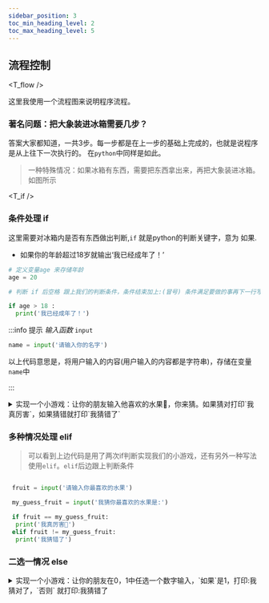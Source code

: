 ```yaml
---
sidebar_position: 3
toc_min_heading_level: 2
toc_max_heading_level: 5
---
```


## 流程控制



<T_flow />

这里我使用一个流程图来说明程序流程。

### 著名问题：把大象装进冰箱需要几步？

答案大家都知道，一共3步。每一步都是在上一步的基础上完成的，也就是说程序是从上往下一次执行的。
在`python`中同样是如此。

> 一种特殊情况：如果冰箱有东西，需要把东西拿出来，再把大象装进冰箱。如图所示

<T_if />

### 条件处理 if

这里需要对冰箱内是否有东西做出判断,`if` 就是python的判断关键字，意为  如果.

* 如果你的年龄超过18岁就输出‘我已经成年了！’

```python
# 定义变量age 来存储年龄
age = 20

# 判断 if 后空格 跟上我们的判断条件，条件结束加上:(冒号) 条件满足要做的事再下一行写，保持缩进

if age > 18 :
  print('我已经成年了！')

```



:::info 提示
 *输入函数* `input`

 ```python
 name = input('请输入你的名字')
 ```
 以上代码意思是，将用户输入的内容(用户输入的内容都是字符串)，存储在变量`name`中

:::




<details>
<summary>实现一个小游戏：让你的朋友输入他喜欢的水果🍉，你来猜。如果猜对打印`我真厉害`，如果猜错就打印`我猜错了`</summary>
```python
fruit = input('请输入你最喜欢的水果')
my_guess_fruit = input('我猜你最喜欢的水果是:')
if fruit == my_guess_fruit:
  print('我真厉害💪')
if fruit != my_guess_fruit:
  print('我猜错了')
```
</details>


### 多种情况处理 elif

> 可以看到上边代码是用了两次if判断实现我们的小游戏，还有另外一种写法使用`elif`。`elif`后边跟上判断条件

```python

 fruit = input('请输入你最喜欢的水果')

 my_guess_fruit = input('我猜你最喜欢的水果是:')

 if fruit == my_guess_fruit:
  print('我真厉害💪')
 elif fruit != my_guess_fruit:
  print('我猜错了')
```

### 二选一情况 else
<details>
<summary>实现一个小游戏：让你的朋友在0，1中任选一个数字输入，`如果`是1，打印:我猜对了，`否则` 就打印:我猜错了</summary>
```python

num = input('请输入你选择的数字')

if num == '1':
  print('我真厉害💪')
else:
  print('我猜错了')

```
</details>


### 数据类型

```python

num = 1

str_num = '1'

if str_num == num:
  print('我们两个相等')
else:
  print('我们两个不相等')

```

> 大家觉得上边的代码会打印什么内容哪？
> * 最终打印的是 *'我们两个不相等'*。因为num是整数(int)，而str_num是字符串(str)。它们两个类型并不相同。要查看它们的类型我们可以使用`python`中的`type函数`

```python
#<class 'int'>
print(type(num))

#<class 'str'>
print(type(str_num))
```



